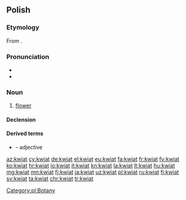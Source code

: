 ==Polish==

===Etymology===
From {{etyl|sla-pro|pl}} {{term/t|sla-pro|*květъ}}.

===Pronunciation===
* {{IPA|[kfʲjat̪]|lang=pl}}
* {{audio|Pl-kwiat.ogg|audio}}

===Noun===
{{pl-noun|m|dim=kwiatek}}

# [[flower]]

====Declension====
{{pl-decl-noun
|kwiat|kwiaty
|kwiatu|kwiatów
|[[kwiatowi]]/[[kwiatu]]|kwiatom
|kwiat|kwiaty
|kwiatem|kwiatami
|kwiecie|kwiatach
|kwiecie|kwiaty
}}

====Derived terms====
* {{l/pl|kwiatowy}} - adjective

[[Category:pl:Botany]]

[[az:kwiat]]
[[cy:kwiat]]
[[de:kwiat]]
[[el:kwiat]]
[[eu:kwiat]]
[[fa:kwiat]]
[[fr:kwiat]]
[[fy:kwiat]]
[[ko:kwiat]]
[[hr:kwiat]]
[[io:kwiat]]
[[it:kwiat]]
[[kn:kwiat]]
[[la:kwiat]]
[[lt:kwiat]]
[[hu:kwiat]]
[[mg:kwiat]]
[[mn:kwiat]]
[[fj:kwiat]]
[[ja:kwiat]]
[[uz:kwiat]]
[[pl:kwiat]]
[[ru:kwiat]]
[[fi:kwiat]]
[[sv:kwiat]]
[[ta:kwiat]]
[[chr:kwiat]]
[[tr:kwiat]]